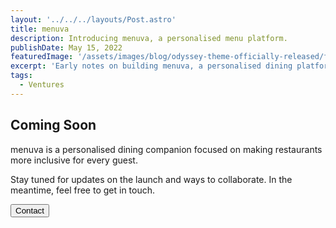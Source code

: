 ```yaml
---
layout: '../../../layouts/Post.astro'
title: menuva
description: Introducing menuva, a personalised menu platform.
publishDate: May 15, 2022
featuredImage: '/assets/images/blog/odyssey-theme-officially-released/featured.jpg'
excerpt: 'Early notes on building menuva, a personalised dining platform designed by Duke Saputra.'
tags:
  - Ventures
---
```



## Coming Soon

menuva is a personalised dining companion focused on making restaurants more inclusive for every guest.

Stay tuned for updates on the launch and ways to collaborate. In the meantime, feel free to get in touch.

<Button href="/contact">Contact</Button>
